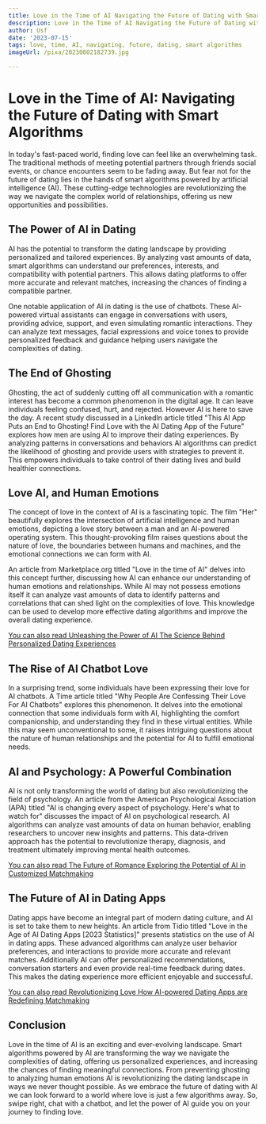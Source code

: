 ```yaml
---
title: Love in the Time of AI Navigating the Future of Dating with Smart Algorithms
description: Love in the Time of AI Navigating the Future of Dating with Smart Algorithms
author: Usf
date: '2023-07-15'
tags: love, time, AI, navigating, future, dating, smart algorithms
imageUrl: /pixa/20230802182739.jpg

---
```

# Love in the Time of AI: Navigating the Future of Dating with Smart Algorithms

In today's fast-paced  world, finding love can feel like an overwhelming task. The traditional methods of meeting potential  partners through friends social events, or chance encounters seem to be fading away. But fear not for the future  of dating lies in the hands of smart algorithms  powered by artificial intelligence (AI). These cutting-edge technologies are revolutionizing the way we navigate the complex world of relationships,  offering us new opportunities and possibilities.

## The  Power of AI in Dating

AI has the potential to transform the dating landscape by providing  personalized and tailored experiences. By analyzing vast  amounts of data,  smart algorithms can understand our preferences, interests, and compatibility with potential partners. This allows dating platforms to offer more accurate and relevant  matches, increasing the chances of finding a compatible partner.

One notable application of AI  in dating is the use of  chatbots. These AI-powered virtual assistants can engage in conversations with users, providing advice, support,  and even simulating romantic interactions. They can analyze text messages, facial expressions and voice tones to provide  personalized feedback and guidance helping users navigate  the complexities of dating.

## The End of Ghosting

Ghosting, the act of suddenly cutting  off all communication with a romantic interest has become a  common phenomenon in  the digital  age. It can  leave individuals feeling confused, hurt, and  rejected. However AI is  here to save the day. A  recent study discussed in a LinkedIn article titled  "This AI  App Puts an End to Ghosting! Find Love with the AI Dating  App of the Future" explores how men are using AI to improve their dating experiences. By analyzing  patterns in conversations and behaviors AI algorithms can predict  the likelihood of ghosting and provide users with strategies to prevent it. This empowers individuals to take  control of their dating lives  and build healthier connections.

## Love  AI, and Human Emotions

The concept of love in the context  of AI is a fascinating topic. The film "Her" beautifully explores the intersection  of artificial intelligence and human emotions, depicting a love story between a man and an AI-powered operating system. This thought-provoking film raises questions about the  nature of love, the boundaries between humans and machines, and the emotional connections we can form with AI.

An article from Marketplace.org titled  "Love in the time of AI" delves into  this concept further, discussing how AI can enhance our understanding of human  emotions and relationships. While AI may  not possess emotions itself it can analyze vast amounts of data to identify patterns and correlations that  can shed light on the complexities of love. This knowledge can be used to develop more effective dating algorithms and improve the overall dating  experience.

[You can also read Unleashing the Power of AI  The Science Behind Personalized Dating Experiences](Unleashing%20the%20Power%20of%20AI%20The%20Science%20Behind%20Personalized%20Dating%20Experiences)


## The Rise of AI Chatbot Love

In a  surprising trend, some individuals have been expressing their love for AI  chatbots. A  Time article titled "Why People Are Confessing Their Love For AI Chatbots" explores  this phenomenon. It delves into the emotional connection that some individuals form with AI, highlighting the comfort  companionship, and understanding they find in these virtual entities. While this may  seem unconventional  to some, it raises intriguing questions about the nature of human relationships and the potential  for AI to fulfill emotional  needs.

## AI and Psychology: A  Powerful Combination

AI is not only transforming the world of dating but also revolutionizing the field of psychology. An article from  the American Psychological Association (APA)  titled "AI is changing every  aspect  of psychology. Here's what to  watch for" discusses  the impact  of AI on psychological research. AI algorithms can analyze vast amounts of data on human behavior, enabling researchers to  uncover new insights and patterns.  This  data-driven approach has the potential to revolutionize therapy, diagnosis, and treatment ultimately improving  mental health outcomes.

[You can also read The Future of Romance Exploring the Potential of AI in Customized Matchmaking](The%20Future%20of%20Romance%20Exploring%20the%20Potential%20of%20AI%20in%20Customized%20Matchmaking)


## The Future of AI in Dating  Apps

Dating apps have become an integral part of  modern dating culture,  and AI is set to take  them to new heights.  An article from Tidio titled "Love in the  Age of AI Dating Apps [2023 Statistics]" presents statistics on the use of AI in  dating apps. These advanced algorithms can analyze user behavior  preferences, and interactions to provide more  accurate and relevant matches.  Additionally AI can offer  personalized recommendations, conversation starters and even  provide real-time feedback during dates. This makes the dating experience more efficient enjoyable  and  successful.

[You can also read Revolutionizing Love How AI-powered Dating Apps are Redefining Matchmaking](Revolutionizing%20Love%20How%20AI-powered%20Dating%20Apps%20are%20Redefining%20Matchmaking)


## Conclusion

Love  in the time  of AI is an  exciting and ever-evolving landscape. Smart algorithms powered by AI are transforming the way we navigate the complexities of  dating, offering us personalized experiences, and increasing the chances of finding meaningful connections. From preventing  ghosting to analyzing human emotions AI is revolutionizing the dating landscape in ways we never thought possible. As we  embrace the future of  dating with AI we can look forward to a world  where love is just a few algorithms away. So, swipe right, chat with a chatbot, and let the power of AI guide you on your journey to  finding love.